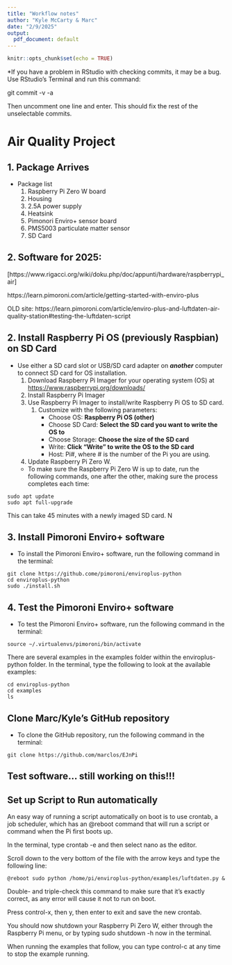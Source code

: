 ```yaml
---
title: "Workflow notes"
author: "Kyle McCarty & Marc"
date: "2/9/2025"
output:
  pdf_document: default
---
```


```r
knitr::opts_chunk$set(echo = TRUE)
```

*If you have a problem in RStudio with checking commits, it may be a bug. Use RStudio's Terminal and run this command:

git commit -v -a

Then uncomment one line and enter. This should fix the rest of the unselectable commits.

# Air Quality Project

## 1. Package Arrives
  * Package list
    1. Raspberry Pi Zero W board
    2. Housing
    3. 2.5A power supply
    4. Heatsink
    5. Pimonori Enviro+ sensor board
    6. PMS5003 particulate matter sensor
    7. SD Card
    
    
## 2. Software for 2025: 

[https://www.rigacci.org/wiki/doku.php/doc/appunti/hardware/raspberrypi_air]

https://learn.pimoroni.com/article/getting-started-with-enviro-plus


OLD site: https://learn.pimoroni.com/article/enviro-plus-and-luftdaten-air-quality-station#testing-the-luftdaten-script




    
## 2. Install Raspberry Pi OS (previously Raspbian) on SD Card
* Use either a SD card slot or USB/SD card adapter on ***another*** computer to connect SD card for OS installation.
    1. Download Raspberry Pi Imager for your operating system (OS) at [https://www.raspberrypi.org/downloads/](https://www.raspberrypi.org/downloads/)
    2. Install Raspberry Pi Imager
    3. Use Raspberry Pi Imager to install/write Raspberry Pi OS to SD card.
        1. Customize with the following parameters: 
            * Choose OS: **Raspberry Pi OS (other)**
            * Choose SD Card: **Select the SD card you want to write the OS to**
            * Choose Storage: **Choose the size of the SD card**
            * Write: **Click "Write" to write the OS to the SD card**
            * Host: Pi#, where # is the number of the Pi you are using.

            
  11. Update Raspberry Pi Zero W.
  + To make sure the Raspberry Pi Zero W is up to date, run the following commands, one after the other, making sure the process completes each time:
  

```
sudo apt update
sudo apt full-upgrade

```

This can take 45 minutes with a newly imaged SD card. N


## 3. Install Pimoroni Enviro+ software
* To install the Pimoroni Enviro+ software, run the following command in the terminal:
```
git clone https://github.come/pimoroni/enviroplus-python
cd enviroplus-python
sudo ./install.sh
```

## 4. Test the Pimoroni Enviro+ software
* To test the Pimoroni Enviro+ software, run the following command in the terminal:
```
source ~/.virtualenvs/pimoroni/bin/activate
```

There are several examples in the examples folder within the enviroplus-python folder. In the terminal, type the following to look at the available examples:

```
cd enviroplus-python
cd examples
ls
```

## Clone Marc/Kyle's GitHub repository

* To clone the GitHub repository, run the following command in the terminal:
```
git clone https://github.com/marclos/EJnPi
```

## Test software... still working on this!!!


## Set up Script to Run automatically


An easy way of running a script automatically on boot is to use crontab, a job scheduler, which has an @reboot command that will run a script or command when the Pi first boots up.

In the terminal, type crontab -e and then select nano as the editor.

Scroll down to the very bottom of the file with the arrow keys and type the following line:
```
@reboot sudo python /home/pi/enviroplus-python/examples/luftdaten.py &
```

Double- and triple-check this command to make sure that it's exactly correct, as any error will cause it not to run on boot.

Press control-x, then y, then enter to exit and save the new crontab.

You should now shutdown your Raspberry Pi Zero W, either through the Raspberry Pi menu, or by typing sudo shutdown -h now in the terminal.


When running the examples that follow, you can type control-c at any time to stop the example running.


